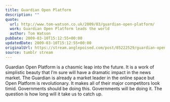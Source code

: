 ```yaml
---
title: Guardian Open Platform
description: ""
quote:
  url: http://www.tom-watson.co.uk/2009/03/guardian-open-platform/
  work: Guardian Open Platform leads the world
  author: Tom Watson
pubDate: 2009-03-10T15:12:55+00:00
updatedDate: 2009-03-10T15:12:55+00:00
originalUrl: https://stream.anglepoised.com/post/85222529/guardian-open-platform-is-a-chasmic-leap-into-the
source: tumblr stream
---
```


Guardian Open Platform is a chasmic leap into the future. It is a work of simplistic beauty that I’m sure will have a dramatic impact in the news market. The Guardian is already a market leader in the online space but Open Platform is revolutionary. It makes all of their major competitors look timid. Governments should be doing this. Governments will be doing it. The question is how long will it take us to catch up.
